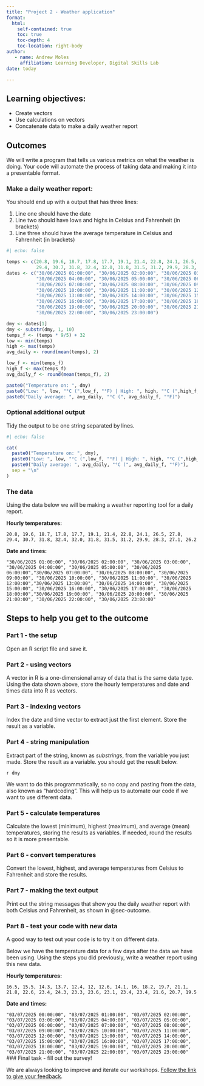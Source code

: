 ```yaml
---
title: "Project 2 - Weather application"
format: 
  html:
    self-contained: true
    toc: true
    toc-depth: 4
    toc-location: right-body
author:
   - name: Andrew Moles
     affiliation: Learning Developer, Digital Skills Lab
date: today    

---
```


## Learning objectives:
- Create vectors
- Use calculations on vectors
- Concatenate data to make a daily weather report

## Outcomes

We will write a program that tells us various metrics on what the weather is doing. Your code will automate the process of taking data and making it into a presentable format. 

### Make a daily weather report: {#sec-outcome}

You should end up with a output that has three lines:

1) Line one should have the date
2) Line two should have lows and highs in Celsius and Fahrenheit (in brackets)
3) Line three should have the average temperature in Celsius and Fahrenheit (in brackets)

```r
#| echo: false

temps <- c(20.8, 19.6, 18.7, 17.8, 17.7, 19.1, 21.4, 22.8, 24.1, 26.5, 27.8, 
           29.4, 30.7, 31.8, 32.4, 32.0, 31.8, 31.5, 31.2, 29.9, 28.3, 27.1, 26.2)
dates <- c("30/06/2025 01:00:00", "30/06/2025 02:00:00", "30/06/2025 03:00:00", 
           "30/06/2025 04:00:00", "30/06/2025 05:00:00", "30/06/2025 06:00:00",
           "30/06/2025 07:00:00", "30/06/2025 08:00:00", "30/06/2025 09:00:00",
           "30/06/2025 10:00:00", "30/06/2025 11:00:00", "30/06/2025 12:00:00",
           "30/06/2025 13:00:00", "30/06/2025 14:00:00", "30/06/2025 15:00:00",
           "30/06/2025 16:00:00", "30/06/2025 17:00:00", "30/06/2025 18:00:00",
           "30/06/2025 19:00:00", "30/06/2025 20:00:00", "30/06/2025 21:00:00",
           "30/06/2025 22:00:00", "30/06/2025 23:00:00")

dmy <- dates[1]
dmy <- substr(dmy, 1, 10)
temps_f <- (temps * 9/5) + 32
low <- min(temps)
high <- max(temps)
avg_daily <- round(mean(temps), 2)

low_f <- min(temps_f)
high_f <- max(temps_f)
avg_daily_f <- round(mean(temps_f), 2)

paste0("Temperature on: ", dmy)
paste0("Low: ", low, "°C (",low_f, "°F) | High: ", high, "°C (",high_f, "°F)")
paste0("Daily average: ", avg_daily, "°C (", avg_daily_f, "°F)")

```

### Optional additional output

Tidy the output to be one string separated by lines.

```r
#| echo: false

cat(
  paste0("Temperature on: ", dmy),
  paste0("Low: ", low, "°C (",low_f, "°F) | High: ", high, "°C (",high_f, "°F)"),
  paste0("Daily average: ", avg_daily, "°C (", avg_daily_f, "°F)"),
  sep = "\n"
)
```


### The data

Using the data below we will be making a weather reporting tool for a daily report.

**Hourly temperatures:**

`20.8, 19.6, 18.7, 17.8, 17.7, 19.1, 21.4, 22.8, 24.1, 26.5, 27.8, 29.4, 30.7, 31.8, 32.4, 32.0, 31.8, 31.5, 31.2, 29.9, 28.3, 27.1, 26.2`

**Date and times:**

`"30/06/2025 01:00:00", "30/06/2025 02:00:00", "30/06/2025 03:00:00", "30/06/2025 04:00:00", "30/06/2025 05:00:00", "30/06/2025 06:00:00","30/06/2025 07:00:00", "30/06/2025 08:00:00", "30/06/2025 09:00:00", "30/06/2025 10:00:00", "30/06/2025 11:00:00", "30/06/2025 12:00:00","30/06/2025 13:00:00", "30/06/2025 14:00:00", "30/06/2025 15:00:00", "30/06/2025 16:00:00", "30/06/2025 17:00:00", "30/06/2025 18:00:00","30/06/2025 19:00:00", "30/06/2025 20:00:00", "30/06/2025 21:00:00", "30/06/2025 22:00:00", "30/06/2025 23:00:00"`

## Steps to help you get to the outcome

### Part 1 - the setup
Open an R script file and save it.

### Part 2 - using vectors
A vector in R is a one-dimensional array of data that is the same data type. 
Using the data shown above, store the hourly temperatures and date and times data into R as vectors.

### Part 3 - indexing vectors
Index the date and time vector to extract just the first element. Store the result as a variable. 

### Part 4 - string manipulation
Extract part of the string, known as *substrings*, from the variable you just made. Store the result as a variable. you should get the result below. 

`r dmy`

We want to do this programmatically, so no copy and pasting from the data, also known as "hardcoding". This will help us to automate our code if we want to use different data. 

### Part 5 - calculate temperatures
Calculate the lowest (minimum), highest (maximum), and average (mean) temperatures, storing the results as variables. If needed, round the results so it is more presentable. 

### Part 6 - convert temperatures
Convert the lowest, highest, and average temperatures from Celsius to Fahrenheit and store the results.

### Part 7 - making the text output
Print out the string messages that show you the daily weather report with both Celsius and Fahrenheit, as shown in @sec-outcome.

### Part 8 - test your code with new data

A good way to test out your code is to try it on different data. 

Below we have the temperature data for a few days after the data we have been using. Using the steps you did previously, write a weather report using this new data. 

**Hourly temperatures:**

`16.5, 15.5, 14.3, 13.7, 12.4, 12, 12.6, 14.1, 16, 18.2, 19.7, 21.1, 21.8, 22.6, 23.4, 24.3, 23.3, 23.6, 23.1, 23.4, 23.4, 21.6, 20.7, 19.5`

**Date and times:**

`"03/07/2025 00:00:00", "03/07/2025 01:00:00", "03/07/2025 02:00:00", "03/07/2025 03:00:00", "03/07/2025 04:00:00", "03/07/2025 05:00:00", "03/07/2025 06:00:00", "03/07/2025 07:00:00", "03/07/2025 08:00:00", "03/07/2025 09:00:00", "03/07/2025 10:00:00", "03/07/2025 11:00:00", "03/07/2025 12:00:00", "03/07/2025 13:00:00", "03/07/2025 14:00:00", "03/07/2025 15:00:00", "03/07/2025 16:00:00", "03/07/2025 17:00:00", "03/07/2025 18:00:00", "03/07/2025 19:00:00", "03/07/2025 20:00:00", "03/07/2025 21:00:00", "03/07/2025 22:00:00", "03/07/2025 23:00:00"`
### Final task - fill out the survey!


We are always looking to improve and iterate our workshops. [Follow the link to give your feedback](https://lse.eu.qualtrics.com/jfe/form/SV_79QvS52ZX3evC4K?coursename=R Projects 2: Building a Weather Application&topic=R&prog=DS&version=25-26){target="_blank"}.



 <!--
### Optional extra

Use functions to tidy up your code. Can you wrap up the code you have written into functions? 

```r
#| echo: false
#| eval: false
temperature_convert <- function(temp_data, unit) {
  if (unit == "F") {
    temp_data <- (temp_data * 9/5) + 32
  } else if (unit == "C") {
    temp_data <- (temp_data - 32) * 5/9
  } else {
    print("Please provide unit you want to convert to of C or F")
  }
  return(temp_data)
}

daily_report <- function(temperature, dates_times){
dmy <- substr(dates_times[1], 1, 10)
low <- min(temperature)
high <- max(temperature)
avg_daily <- round(mean(temperature), 2)

low_f <- min(temperature_convert(temperature, unit = "F"))
high_f <- max(temperature_convert(temperature, unit = "F"))
avg_daily_f <- round(mean(temperature_convert(temperature, unit = "F")), 2)

cat("Temperature on: ", dmy,
    " \nLow: ", low, "°C (",low_f, "°F) | High: ", high, "°C (",high_f, "°F) \nDaily average: ", 
    avg_daily, "°C (", avg_daily_f, "°F)",
    sep = "")

}

hourly_report <- function(temperature, dates_times){
  temps_f <- temperature_convert(temperature, "F")
  print(
    paste0("Hourly temperatures on: ", 
           substr(dates_times[1], 1, 10))
    )
  for (i in 1:length(temperature)) {
    hour <- substr(dates_times[i], 12, 13)
    print(
      paste0("Temperature at ", hour, ": ",  temperature[i], "°C (", temps_f[i], "°F)")
    )
  }
}
```


```r
#| echo: false
#| eval: false
daily_report(temps, dmy)
```

```r
#| echo: false
#| eval: false
hourly_report(temps, dates)
```

-->
